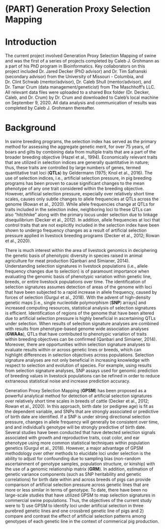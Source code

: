 # (PART) Generation Proxy Selection Mapping {-}

# Introduction

The current project involved Generation Proxy Selection Mapping of swine and was the first of a series of projects completed by Caleb J. Grohmann as a part of his PhD program in Bioinformatics. Key collaborators on this project included Dr. Jared Decker (PhD advisor) and Dr. Tim Safranski (secondary advisor) from the University of Missouri - Columbia, and Dr. Clint Schwab (mentor/advisor), Dr. Caleb Shull (mentor/advisor), and Dr. Tamar Crum (data management/geneticist) from The Maschhoff's LLC. All relevant data files were uploaded to a shared Box folder (Dr. Decker, Caleb, and Dr. Crum) by Dr. Crum and downloaded to Caleb's local machine on September 9, 2020. All data analysis and communication of results was completed by Caleb J. Grohmann thereafter.

# Background

In swine breeding programs, the selection index has served as the primary method for assessing the aggregate genetic merit, for over 75 years, of boars and gilts by combining data from multiple traits that are a part of the broader breeding objective (Hazel et al., 1994). Economically relevant traits that are utilized in selection indices are generally quantitative in nature; thus, these traits are controlled by large numbers of genes, termed quantitative trait loci (**QTLs**) by Geldermann (1975; Knol et al., 2016). The use of selection indices, i.e., artificial selection pressure, in pig breeding programs has been proven to cause significant changes to the mean phenotype of any one trait considered within the breeding objective. However, artificial selection pressure, especially over relatively short time scales, causes only subtle changes to allele frequencies at QTLs across the genome (Rowan et al., 2020). While allele frequencies change at QTLs for traits included in the selection index, neighboring loci to these QTLs can also "hitchhike" along with the primary locus under selection due to linkage disequilibrium (Decker et al., 2012). In addition, allele frequencies at loci that control traits that are not explicitly included in the selection index have been shown to undergo frequency changes as a result of artificial selection pressure applied in livestock breeding programs (Decker et al., 2012; Rowan et al., 2020).

There is much interest within the area of livestock genomics in deciphering the genetic basis of phenotypic diversity in species raised in animal agriculture for meat production (Qanbari and Simianer, 2014). Understanding selection signatures in livestock populations (i.e., allele frequency changes due to selection) is of paramount importance when evaluating the genomic basis of phenotypic variation within genetic line, breeds, or entire livestock populations over time. The identification of selection signatures assumes detection of areas of the genome with loci that have been subjected to a rapid increase in allele frequency, caused by forces of selection (Gurgul et al., 2018). With the advent of high-density genetic maps [i.e., single nucleotide polymorphism (**SNP**) arrays] and increased computing resources, statistical analysis of selection signatures is efficient. Identification of regions of the genome that have been altered due to artificial selection pressure is highly beneficial in ascertaining QTLs under selection. When results of selection signature analyses are combined with results from phenotype-based genome wide association analyses (**GWAAs**), QTLs that have contributed to phenotypic variation of traits within breeding objectives can be confirmed (Qanbari and Simianer, 2014). Moreover, there are opportunities within selection signature analyses to evaluate results within or across genetic lines or breeds, which can highlight differences in selection objectives across populations. Selection signature analyses are not only beneficial in increasing knowledge with respect to selection and evolution of species. For example, using results from selection signature analyses, SNP assays used for genomic prediction of breeding values in livestock populations can be refined in order to reduce extraneous statistical noise and increase prediction accuracy.

Generation Proxy Selection Mapping (**GPSM**) has been proposed as a powerful analytical method for detection of artificial selection signatures over relatively short time scales in breeds of cattle (Decker et al., 2012; Rowan et al., 2020). In this approach, birth date (or pedigree age) is fit as the dependent variable, and SNPs that are strongly associated or predictive of birth date are identified. If a SNP is under strong directional selection pressure, changes in allele frequency will generally be consistent over time, and and individual's genotype will be strongly predictive of birth date. Several studies have been conducted that have detected selection signals associated with growth and reproductive traits, coat color, and ear phenotype using more common statistical techniques within population genetics (Gurgul et al., 2018). However, a major advantage of GPSM methodology over other methods to elucidate loci under selection is the ability to adjust for confounding due to sampling bias (non-random ascertainment of genotype samples, population structure, or kinship) with the use of a genomic relationship matrix (**GRM**). In addition, estimation of genetic variance components (such as SNP heritability and genetic correlations) for birth date within and across breeds of pigs can provide comparison of artificial selection pressure across genetic lines that are more or less similar in terms of genotype. To date, there have been no large-scale studies that have utilized GPSM to map selection signatures in commercial swine populations. Thus, the objectives of the current study were to 1) use GPSM to identify loci under artificial selection in three purebred genetic lines and one crossbred genetic line of pigs and 2) compare and contrast the effect of artificial selection patterns among genotypes of each genetic line in the context of commerical pig production.

